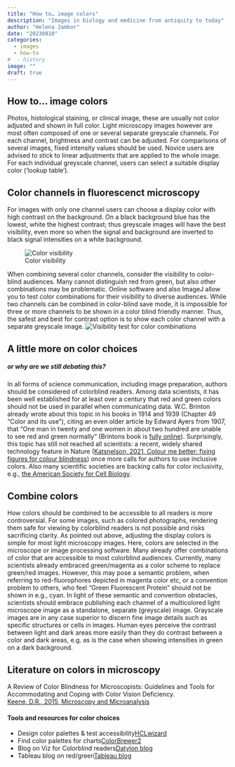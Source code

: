 ```yaml
---
title: "How to… image colors"
description: "Images in biology and medicine from antiquity to today"
author: "Helena Jambor"
date: "20230810"
categories:
  - images
  - how-to
#  - history
image: ""
draft: true
---
```

## How to… image colors
Photos, histological staining, or clinical image, these are usually not color adjusted and shown in full color. Light microscopy images however are most often composed of one or several separate greyscale channels. For each channel, brightness and contrast can be adjusted. For comparisons of several images, fixed intensity values should be used. Novice users are advised to stick to linear adjustments that are applied to the whole image. For each individual greyscale channel, users can select a suitable display color (‘lookup table’).

## Color channels in fluorescenct microscopy
For images with only one channel users can choose a display color with high contrast on the background. On a black background blue has the lowest, white the highest contrast; thus greyscale images will have the best visibility, even more so when the signal and background are inverted to black signal intensities on a white background.

![Color visibility](Colors_visibility.png)

When combining several color channels, consider the visibility to color-blind audiences. Many cannot distinguish red from green, but also other combinations may be problematic. Online software and also ImageJ allow you to test color combinations for their visibility to diverse audiences. While two channels can be combined in color-blind save mode, it is impossible for three or more channels to be shown in a color blind friendly manner. Thus, the safest and best for contrast option is to show each color channel with a separate greyscale image.
![Visibility test for color combinations](Colors.png)

## A little more on color choices
##### or why are we still debating this? 
In all forms of science communication, including image preparation, authors should be considered of colorblind readers. Among data scientists, it has been well established for at least over a century that red and green colors should not be used in parallel when communicating data. W.C. Brinton already wrote about this topic in his books in 1914 and 1939 (Chapter 49 “Color and its use”), citing an even older article by Edward Ayers from 1907, that “One man in twenty and one women in about two hundred are unable to see red and green normally” (Brintons book is <a href="https://archive.org/details/graphicpresentat00brinrich/mode/1up">fully online</a>). 
Surprisingly, this topic has still not reached all scientists: a recent, widely shared technology feature in Nature (<a href="https://doi.org/10.1038/d41586-021-02696-z">Katsnelson, 2021, Colour me better: fixing figures for colour blindness</a>) once more calls for authors to use inclusive colors. Also many scientific societies are backing calls for color inclusivity, e.g., <a href="https://www.ascb.org/science-news/how-to-make-scientific-figures-accessible-to-readers-with-color-blindness/">the American Society for Cell Biology</a>. 

## Combine colors 
How colors should be combined to be accessible to all readers is more controversial. For some images, such as colored photographs, rendering them safe for viewing by colorblind readers is not possible and risks sacrificing clarity. As pointed out above, adjusting the display colors is simple for most light microscopy images. Here, colors are selected in the microscope or image processing software. Many already offer combinations of color that are accessible to most colorblind audiences. Currently, many scientists already embraced green/magenta as a color scheme to replace green/red images. However, this may pose a semantic problem, when referring to red-fluorophores depicted in magenta color etc, or a convention problem to others, who feel “Green Fluorescent Protein” should not be shown in e.g., cyan. In light of these semantic and convention obstacles, scientists should embrace publishing each channel of a multicolored light microscope image as a standalone, separate (greyscale) image. Grayscale images are in any case superior to discern fine image details such as specific structures or cells in images. Human eyes perceive the contrast between light and dark areas more easily than they do contrast between a color and dark areas, e.g. as is the case when showing intensities in green on a dark background.

## Literature on  colors in microscopy
A Review of Color Blindness for Microscopists: Guidelines and Tools for Accommodating and Coping with Color Vision Deficiency.  
<a href="https://doi.org/10.1017/S1431927615000173">Keene, D.R., 2015, Microscopy and Microanalysis</a>

#### Tools and resources for color choices
<ul>
<li>Design color palettes & test accessibility<a href="https://hclwizard.org">HCLwizard</a></li>
<li>Find color palettes for charts<a href="https://colorbrewer2.org">ColorBrewer2</a></li>
<li>Blog on Viz for Colorblind readers<a href="https://www.datylon.com/blog/data-visualization-for-colorblind-readers">Datylon blog</a></li>
<li>Tableau blog on red/green<a href="https://www.tableau.com/blog/examining-data-viz-rules-dont-use-red-green-together">Tableau blog</a></li>
</ul>

